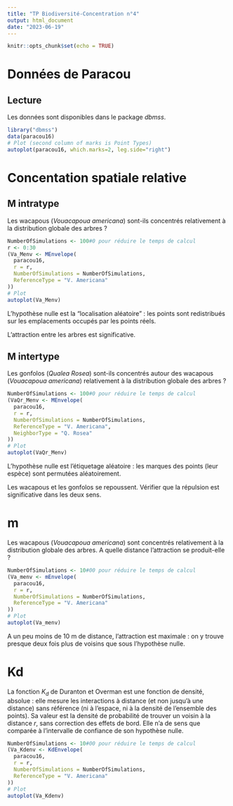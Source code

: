 ```yaml
---
title: "TP Biodiversité-Concentration n°4"
output: html_document
date: "2023-06-19"
---
```


```r
knitr::opts_chunk$set(echo = TRUE)
```

# Données de Paracou

## Lecture

Les données sont disponibles dans le package _dbmss_.

```r
library("dbmss")
data(paracou16)
# Plot (second column of marks is Point Types) 
autoplot(paracou16, which.marks=2, leg.side="right")
```

# Concentation spatiale relative

## M intratype

Les wacapous (_Vouacapoua americana_) sont-ils concentrés relativement à la distribution globale des arbres ?

```r
NumberOfSimulations <- 100#0 pour réduire le temps de calcul
r <- 0:30
(Va_Menv <- MEnvelope(
  paracou16, 
  r = r, 
  NumberOfSimulations = NumberOfSimulations, 
  ReferenceType = "V. Americana"
))
# Plot
autoplot(Va_Menv)
```

L'hypothèse nulle est la "localisation aléatoire" : les points sont redistribués sur les emplacements occupés par les points réels.

L'attraction entre les arbres est significative.


## M intertype

Les gonfolos (_Qualea Rosea_) sont-ils concentrés autour des wacapous (_Vouacapoua americana_) relativement à la distribution globale des arbres ?

```r
NumberOfSimulations <- 100#0 pour réduire le temps de calcul
(VaQr_Menv <- MEnvelope(
  paracou16, 
  r = r, 
  NumberOfSimulations = NumberOfSimulations, 
  ReferenceType = "V. Americana",
  NeighborType = "Q. Rosea"
))
# Plot
autoplot(VaQr_Menv)
```
L'hypothèse nulle est l'étiquetage aléatoire : les marques des points (leur espèce) sont permutées aléatoirement.

Les wacapous et les gonfolos se repoussent.
Vérifier que la répulsion est significative dans les deux sens.


# m

Les wacapous (_Vouacapoua americana_) sont concentrés relativement à la distribution globale des arbres.
A quelle distance l'attraction se produit-elle ?

```r
NumberOfSimulations <- 10#00 pour réduire le temps de calcul
(Va_menv <- mEnvelope(
  paracou16, 
  r = r, 
  NumberOfSimulations = NumberOfSimulations, 
  ReferenceType = "V. Americana"
))
# Plot
autoplot(Va_menv)
```

A un peu moins de 10 m de distance, l'attraction est maximale : on y trouve presque deux fois plus de voisins que sous l'hypothèse nulle.

# Kd

La fonction $K_d$ de Duranton et Overman est une fonction de densité, absolue : elle mesure les interactions à distance (et non jusqu'à une distance) sans référence (ni à l'espace, ni à la densité de l'ensemble des points).
Sa valeur est la densité de probabilité de trouver un voisin à la distance $r$, sans correction des effets de bord.
Elle n'a de sens que comparée à l'intervalle de confiance de son hypothèse nulle.

```r
NumberOfSimulations <- 10#00 pour réduire le temps de calcul
(Va_Kdenv <- KdEnvelope(
  paracou16, 
  r = r, 
  NumberOfSimulations = NumberOfSimulations, 
  ReferenceType = "V. Americana"
))
# Plot
autoplot(Va_Kdenv)
```